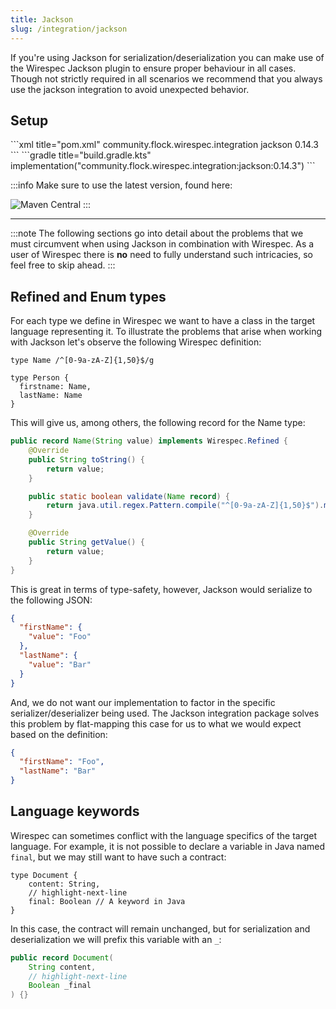 ```yaml
---
title: Jackson
slug: /integration/jackson
---
```



If you're using Jackson for serialization/deserialization you can make use of the Wirespec Jackson plugin to ensure
proper behaviour in all cases. Though not strictly required in all scenarios we recommend that you always use the
jackson integration to avoid unexpected behavior.

## Setup

<Tabs>
  <TabItem value="maven" label="Maven">
    ```xml title="pom.xml"
    <dependency>
      <groupId>community.flock.wirespec.integration</groupId>
      <artifactId>jackson</artifactId>
      <version>0.14.3</version>
    </dependency>
    ```
  </TabItem>
  <TabItem value="gradle" label="Gradle">
    ```gradle title="build.gradle.kts"
    implementation("community.flock.wirespec.integration:jackson:0.14.3")
    ```
  </TabItem>
</Tabs>

:::info
Make sure to use the latest version, found here:

![Maven Central](https://img.shields.io/maven-central/v/community.flock.wirespec.plugin.maven/wirespec-maven-plugin)
:::

---

:::note
The following sections go into detail about the problems that we must circumvent when using Jackson in combination with
Wirespec. As a user of Wirespec there is **no** need to fully understand such intricacies, so feel free to skip ahead.
:::

## Refined and Enum types

For each type we define in Wirespec we want to have a class in the target language representing it. To illustrate the
problems that arise when working with Jackson let's observe the following Wirespec definition:

```wirespec
type Name /^[0-9a-zA-Z]{1,50}$/g

type Person {
  firstname: Name,
  lastName: Name
}
```

This will give us, among others, the following record for the Name type:

```java
public record Name(String value) implements Wirespec.Refined {
    @Override
    public String toString() {
        return value;
    }

    public static boolean validate(Name record) {
        return java.util.regex.Pattern.compile("^[0-9a-zA-Z]{1,50}$").matcher(record.value).find();
    }

    @Override
    public String getValue() {
        return value;
    }
}
```

This is great in terms of type-safety, however, Jackson would serialize to the following JSON:

```json
{
  "firstName": {
    "value": "Foo"
  },
  "lastName": {
    "value": "Bar"
  }
}
```

And, we do not want our implementation to factor in the specific serializer/deserializer being used. The Jackson
integration package solves this problem by flat-mapping this case for us to what we would expect based on the
definition:

```json
{
  "firstName": "Foo",
  "lastName": "Bar"
}
```

## Language keywords

Wirespec can sometimes conflict with the language specifics of the target language. For example, it is not possible to
declare a variable in Java named `final`, but we may still want to have such a contract:

```wirespec
type Document {
    content: String,
    // highlight-next-line
    final: Boolean // A keyword in Java
}
```

In this case, the contract will remain unchanged, but for serialization and deserialization we will prefix this variable
with an `_`:

```java
public record Document(
    String content,
    // highlight-next-line
    Boolean _final
) {}
```
